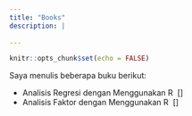 ```yaml
---
title: "Books"
description: |
  
---
```


```r
knitr::opts_chunk$set(echo = FALSE)
```

Saya menulis beberapa buku berikut:

- Analisis Regresi dengan Menggunakan R&nbsp; [<a href="https://bangtedy.github.io/analisisregresi/"><i class="fas fa-book" style="color:blue"></i></a>]
- Analisis Faktor dengan Menggunakan R&nbsp; [<a href="https://bangtedy.github.io/analisisfaktor/"><i class="fas fa-book" style="color:blue"></i></a>]

<div class="fa-1x">
  <i class="fas fa-cog fa-spin"></i>
</div>
